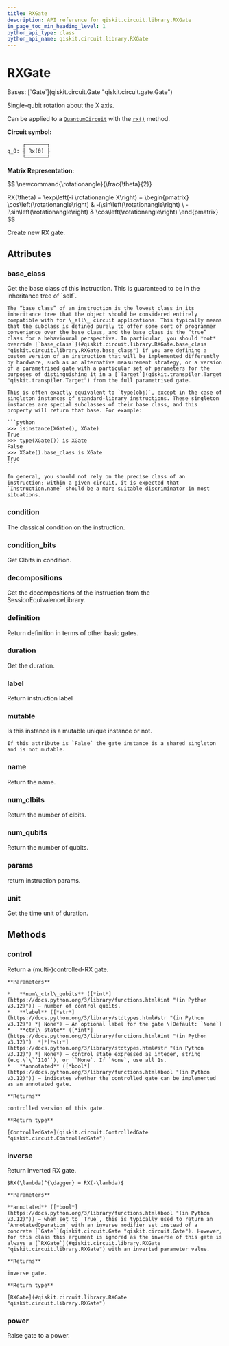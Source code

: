 ```yaml
---
title: RXGate
description: API reference for qiskit.circuit.library.RXGate
in_page_toc_min_heading_level: 1
python_api_type: class
python_api_name: qiskit.circuit.library.RXGate
---
```


# RXGate

<Class id="qiskit.circuit.library.RXGate" github="https://github.com/qiskit/qiskit/tree/main/qiskit/circuit/library/standard_gates/rx.py" signature="qiskit.circuit.library.RXGate(theta, label=None, *, duration=None, unit='dt')">
  Bases: [`Gate`](qiskit.circuit.Gate "qiskit.circuit.gate.Gate")

  Single-qubit rotation about the X axis.

  Can be applied to a [`QuantumCircuit`](qiskit.circuit.QuantumCircuit "qiskit.circuit.QuantumCircuit") with the [`rx()`](qiskit.circuit.QuantumCircuit#rx "qiskit.circuit.QuantumCircuit.rx") method.

  **Circuit symbol:**

  ```python
       ┌───────┐
  q_0: ┤ Rx(ϴ) ├
       └───────┘
  ```

  **Matrix Representation:**

$$
\newcommand{\rotationangle}{\frac{\theta}{2}}

RX(\theta) = \exp\left(-i \rotationangle X\right) =
\begin{pmatrix}
\cos\left(\rotationangle\right)   & -i\sin\left(\rotationangle\right) \\
-i\sin\left(\rotationangle\right) & \cos\left(\rotationangle\right)
\end{pmatrix}
$$

  Create new RX gate.

  ## Attributes

  ### base\_class

  <Attribute id="qiskit.circuit.library.RXGate.base_class" name="base_class">
    Get the base class of this instruction. This is guaranteed to be in the inheritance tree of `self`.

    The “base class” of an instruction is the lowest class in its inheritance tree that the object should be considered entirely compatible with for \_all\_ circuit applications. This typically means that the subclass is defined purely to offer some sort of programmer convenience over the base class, and the base class is the “true” class for a behavioural perspective. In particular, you should *not* override [`base_class`](#qiskit.circuit.library.RXGate.base_class "qiskit.circuit.library.RXGate.base_class") if you are defining a custom version of an instruction that will be implemented differently by hardware, such as an alternative measurement strategy, or a version of a parametrised gate with a particular set of parameters for the purposes of distinguishing it in a [`Target`](qiskit.transpiler.Target "qiskit.transpiler.Target") from the full parametrised gate.

    This is often exactly equivalent to `type(obj)`, except in the case of singleton instances of standard-library instructions. These singleton instances are special subclasses of their base class, and this property will return that base. For example:

    ```python
    >>> isinstance(XGate(), XGate)
    True
    >>> type(XGate()) is XGate
    False
    >>> XGate().base_class is XGate
    True
    ```

    In general, you should not rely on the precise class of an instruction; within a given circuit, it is expected that `Instruction.name` should be a more suitable discriminator in most situations.
  </Attribute>

  ### condition

  <Attribute id="qiskit.circuit.library.RXGate.condition" name="condition">
    The classical condition on the instruction.
  </Attribute>

  ### condition\_bits

  <Attribute id="qiskit.circuit.library.RXGate.condition_bits" name="condition_bits">
    Get Clbits in condition.
  </Attribute>

  ### decompositions

  <Attribute id="qiskit.circuit.library.RXGate.decompositions" name="decompositions">
    Get the decompositions of the instruction from the SessionEquivalenceLibrary.
  </Attribute>

  ### definition

  <Attribute id="qiskit.circuit.library.RXGate.definition" name="definition">
    Return definition in terms of other basic gates.
  </Attribute>

  ### duration

  <Attribute id="qiskit.circuit.library.RXGate.duration" name="duration">
    Get the duration.
  </Attribute>

  ### label

  <Attribute id="qiskit.circuit.library.RXGate.label" name="label">
    Return instruction label
  </Attribute>

  ### mutable

  <Attribute id="qiskit.circuit.library.RXGate.mutable" name="mutable">
    Is this instance is a mutable unique instance or not.

    If this attribute is `False` the gate instance is a shared singleton and is not mutable.
  </Attribute>

  ### name

  <Attribute id="qiskit.circuit.library.RXGate.name" name="name">
    Return the name.
  </Attribute>

  ### num\_clbits

  <Attribute id="qiskit.circuit.library.RXGate.num_clbits" name="num_clbits">
    Return the number of clbits.
  </Attribute>

  ### num\_qubits

  <Attribute id="qiskit.circuit.library.RXGate.num_qubits" name="num_qubits">
    Return the number of qubits.
  </Attribute>

  ### params

  <Attribute id="qiskit.circuit.library.RXGate.params" name="params">
    return instruction params.
  </Attribute>

  ### unit

  <Attribute id="qiskit.circuit.library.RXGate.unit" name="unit">
    Get the time unit of duration.
  </Attribute>

  ## Methods

  ### control

  <Function id="qiskit.circuit.library.RXGate.control" name="control" signature="control(num_ctrl_qubits=1, label=None, ctrl_state=None, annotated=False)">
    Return a (multi-)controlled-RX gate.

    **Parameters**

    *   **num\_ctrl\_qubits** ([*int*](https://docs.python.org/3/library/functions.html#int "(in Python v3.12)")) – number of control qubits.
    *   **label** ([*str*](https://docs.python.org/3/library/stdtypes.html#str "(in Python v3.12)") *| None*) – An optional label for the gate \[Default: `None`]
    *   **ctrl\_state** ([*int*](https://docs.python.org/3/library/functions.html#int "(in Python v3.12)")  *|*[*str*](https://docs.python.org/3/library/stdtypes.html#str "(in Python v3.12)") *| None*) – control state expressed as integer, string (e.g.\`\`’110’`), or ``None`. If `None`, use all 1s.
    *   **annotated** ([*bool*](https://docs.python.org/3/library/functions.html#bool "(in Python v3.12)")) – indicates whether the controlled gate can be implemented as an annotated gate.

    **Returns**

    controlled version of this gate.

    **Return type**

    [ControlledGate](qiskit.circuit.ControlledGate "qiskit.circuit.ControlledGate")
  </Function>

  ### inverse

  <Function id="qiskit.circuit.library.RXGate.inverse" name="inverse" signature="inverse(annotated=False)">
    Return inverted RX gate.

    $RX(\lambda)^{\dagger} = RX(-\lambda)$

    **Parameters**

    **annotated** ([*bool*](https://docs.python.org/3/library/functions.html#bool "(in Python v3.12)")) – when set to `True`, this is typically used to return an `AnnotatedOperation` with an inverse modifier set instead of a concrete [`Gate`](qiskit.circuit.Gate "qiskit.circuit.Gate"). However, for this class this argument is ignored as the inverse of this gate is always a [`RXGate`](#qiskit.circuit.library.RXGate "qiskit.circuit.library.RXGate") with an inverted parameter value.

    **Returns**

    inverse gate.

    **Return type**

    [RXGate](#qiskit.circuit.library.RXGate "qiskit.circuit.library.RXGate")
  </Function>

  ### power

  <Function id="qiskit.circuit.library.RXGate.power" name="power" signature="power(exponent)">
    Raise gate to a power.
  </Function>
</Class>

